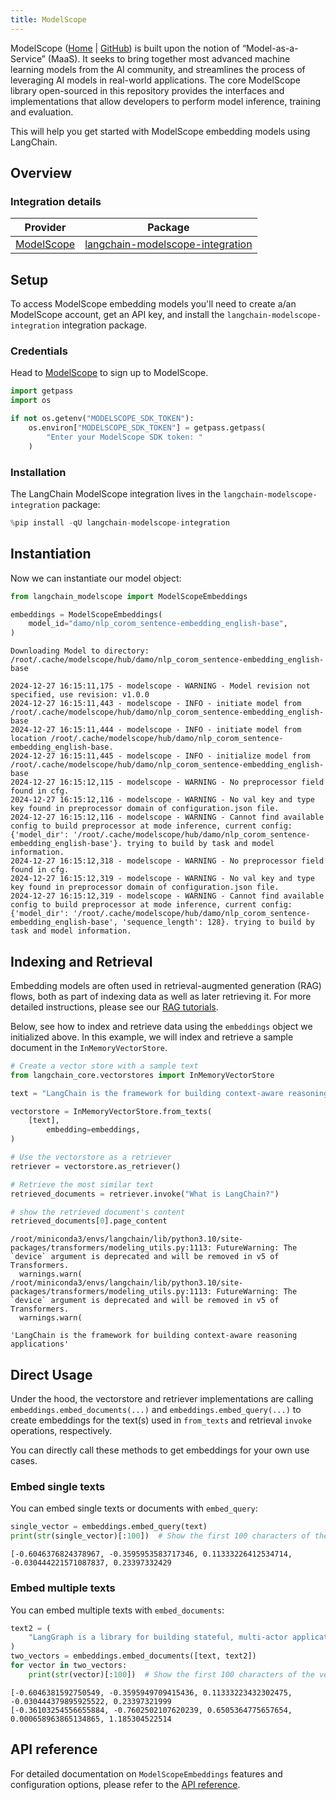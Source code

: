 ```yaml
---
title: ModelScope
---
```


ModelScope ([Home](https://www.modelscope.cn/) | [GitHub](https://github.com/modelscope/modelscope)) is built upon the notion of “Model-as-a-Service” (MaaS). It seeks to bring together most advanced machine learning models from the AI community, and streamlines the process of leveraging AI models in real-world applications. The core ModelScope library open-sourced in this repository provides the interfaces and implementations that allow developers to perform model inference, training and evaluation.

This will help you get started with ModelScope embedding models using LangChain.

## Overview

### Integration details

| Provider | Package |
|:--------:|:-------:|
| [ModelScope](/oss/integrations/providers/modelscope/) | [langchain-modelscope-integration](https://pypi.org/project/langchain-modelscope-integration/) |

## Setup

To access ModelScope embedding models you'll need to create a/an ModelScope account, get an API key, and install the `langchain-modelscope-integration` integration package.

### Credentials

Head to [ModelScope](https://modelscope.cn/) to sign up to ModelScope.

```python
import getpass
import os

if not os.getenv("MODELSCOPE_SDK_TOKEN"):
    os.environ["MODELSCOPE_SDK_TOKEN"] = getpass.getpass(
        "Enter your ModelScope SDK token: "
    )
```

### Installation

The LangChain ModelScope integration lives in the `langchain-modelscope-integration` package:

```python
%pip install -qU langchain-modelscope-integration
```

## Instantiation

Now we can instantiate our model object:

```python
from langchain_modelscope import ModelScopeEmbeddings

embeddings = ModelScopeEmbeddings(
    model_id="damo/nlp_corom_sentence-embedding_english-base",
)
```

```output
Downloading Model to directory: /root/.cache/modelscope/hub/damo/nlp_corom_sentence-embedding_english-base
```
```output
2024-12-27 16:15:11,175 - modelscope - WARNING - Model revision not specified, use revision: v1.0.0
2024-12-27 16:15:11,443 - modelscope - INFO - initiate model from /root/.cache/modelscope/hub/damo/nlp_corom_sentence-embedding_english-base
2024-12-27 16:15:11,444 - modelscope - INFO - initiate model from location /root/.cache/modelscope/hub/damo/nlp_corom_sentence-embedding_english-base.
2024-12-27 16:15:11,445 - modelscope - INFO - initialize model from /root/.cache/modelscope/hub/damo/nlp_corom_sentence-embedding_english-base
2024-12-27 16:15:12,115 - modelscope - WARNING - No preprocessor field found in cfg.
2024-12-27 16:15:12,116 - modelscope - WARNING - No val key and type key found in preprocessor domain of configuration.json file.
2024-12-27 16:15:12,116 - modelscope - WARNING - Cannot find available config to build preprocessor at mode inference, current config: {'model_dir': '/root/.cache/modelscope/hub/damo/nlp_corom_sentence-embedding_english-base'}. trying to build by task and model information.
2024-12-27 16:15:12,318 - modelscope - WARNING - No preprocessor field found in cfg.
2024-12-27 16:15:12,319 - modelscope - WARNING - No val key and type key found in preprocessor domain of configuration.json file.
2024-12-27 16:15:12,319 - modelscope - WARNING - Cannot find available config to build preprocessor at mode inference, current config: {'model_dir': '/root/.cache/modelscope/hub/damo/nlp_corom_sentence-embedding_english-base', 'sequence_length': 128}. trying to build by task and model information.
```

## Indexing and Retrieval

Embedding models are often used in retrieval-augmented generation (RAG) flows, both as part of indexing data as well as later retrieving it. For more detailed instructions, please see our [RAG tutorials](/oss/langchain/rag).

Below, see how to index and retrieve data using the `embeddings` object we initialized above. In this example, we will index and retrieve a sample document in the `InMemoryVectorStore`.

```python
# Create a vector store with a sample text
from langchain_core.vectorstores import InMemoryVectorStore

text = "LangChain is the framework for building context-aware reasoning applications"

vectorstore = InMemoryVectorStore.from_texts(
    [text],
        embedding=embeddings,
)

# Use the vectorstore as a retriever
retriever = vectorstore.as_retriever()

# Retrieve the most similar text
retrieved_documents = retriever.invoke("What is LangChain?")

# show the retrieved document's content
retrieved_documents[0].page_content
```

```output
/root/miniconda3/envs/langchain/lib/python3.10/site-packages/transformers/modeling_utils.py:1113: FutureWarning: The `device` argument is deprecated and will be removed in v5 of Transformers.
  warnings.warn(
/root/miniconda3/envs/langchain/lib/python3.10/site-packages/transformers/modeling_utils.py:1113: FutureWarning: The `device` argument is deprecated and will be removed in v5 of Transformers.
  warnings.warn(
```

```output
'LangChain is the framework for building context-aware reasoning applications'
```

## Direct Usage

Under the hood, the vectorstore and retriever implementations are calling `embeddings.embed_documents(...)` and `embeddings.embed_query(...)` to create embeddings for the text(s) used in `from_texts` and retrieval `invoke` operations, respectively.

You can directly call these methods to get embeddings for your own use cases.

### Embed single texts

You can embed single texts or documents with `embed_query`:

```python
single_vector = embeddings.embed_query(text)
print(str(single_vector)[:100])  # Show the first 100 characters of the vector
```

```output
[-0.6046376824378967, -0.3595953583717346, 0.11333226412534714, -0.030444221571087837, 0.23397332429
```

### Embed multiple texts

You can embed multiple texts with `embed_documents`:

```python
text2 = (
    "LangGraph is a library for building stateful, multi-actor applications with LLMs"
)
two_vectors = embeddings.embed_documents([text, text2])
for vector in two_vectors:
    print(str(vector)[:100])  # Show the first 100 characters of the vector
```

```output
[-0.6046381592750549, -0.3595949709415436, 0.11333223432302475, -0.030444379895925522, 0.23397321999
[-0.36103254556655884, -0.7602502107620239, 0.6505364775657654, 0.000658963865134865, 1.185304522514
```

## API reference

For detailed documentation on `ModelScopeEmbeddings` features and configuration options, please refer to the [API reference](https://www.modelscope.cn/docs/sdk/pipelines).
